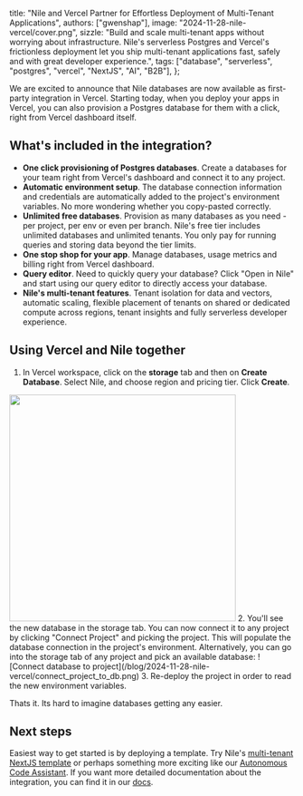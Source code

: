   title:
    "Nile and Vercel Partner for Effortless Deployment of Multi-Tenant Applications",
  authors: ["gwenshap"],
  image: "2024-11-28-nile-vercel/cover.png",
  sizzle:
    "Build and scale multi-tenant apps without worrying about infrastructure. Nile's serverless Postgres and Vercel's frictionless deployment let you ship multi-tenant applications fast, safely and with great developer experience.",
  tags: ["database", "serverless", "postgres", "vercel", "NextJS", "AI", "B2B"],
};

We are excited to announce that Nile databases are now available as first-party integration in Vercel. Starting today, when you deploy your apps in Vercel, you can also provision a Postgres database for them with a click, right from Vercel dashboard itself.

## What's included in the integration?

- **One click provisioning of Postgres databases**. Create a databases for your team right from Vercel's dashboard and connect it to any project.
- **Automatic environment setup**. The database connection information and credentials are automatically added to the project's environment variables. No more wondering whether you copy-pasted correctly.
- **Unlimited free databases**. Provision as many databases as you need - per project, per env or even per branch. Nile's free tier includes unlimited databases and unlimited tenants. You only pay for running queries and storing data beyond the tier limits.
- **One stop shop for your app**. Manage databases, usage metrics and billing right from Vercel dashboard.
- **Query editor**. Need to quickly query your database? Click "Open in Nile" and start using our query editor to directly access your database.
- **Nile's multi-tenant features**. Tenant isolation for data and vectors, automatic scaling, flexible placement of tenants on shared or dedicated compute across regions, tenant insights and fully serverless developer experience.

## Using Vercel and Nile together

1. In Vercel workspace, click on the **storage** tab and then on **Create Database**. Select Nile, and choose region and pricing tier. Click **Create**.
<Image src="/blog/2024-11-28-nile-vercel/create_database.png" width="400" height="400"/>
2. You'll see the new database in the storage tab. You can now connect it to any project by clicking "Connect Project" and picking the project. This will populate the database connection in the project's environment. Alternatively, you can go into the storage tab of any project and pick an available database:
![Connect database to project](/blog/2024-11-28-nile-vercel/connect_project_to_db.png)
3. Re-deploy the project in order to read the new environment variables. 

Thats it. Its hard to imagine databases getting any easier.

## Next steps

Easiest way to get started is by deploying a template. Try Nile's [multi-tenant NextJS template](https://www.thenile.dev/templates/AI-Native%20multi-tenant%20SaaS%20with%20Nile%20and%20NextJS) 
or perhaps something more exciting like our [Autonomous Code Assistant](https://www.thenile.dev/templates/Autonomous%20Code%20Assistant%20-%20Code%20more%2C%20type%20less). If you want more detailed documentation about the integration, you can find it in our [docs](https://www.thenile.dev/docs/partners/vercel).





